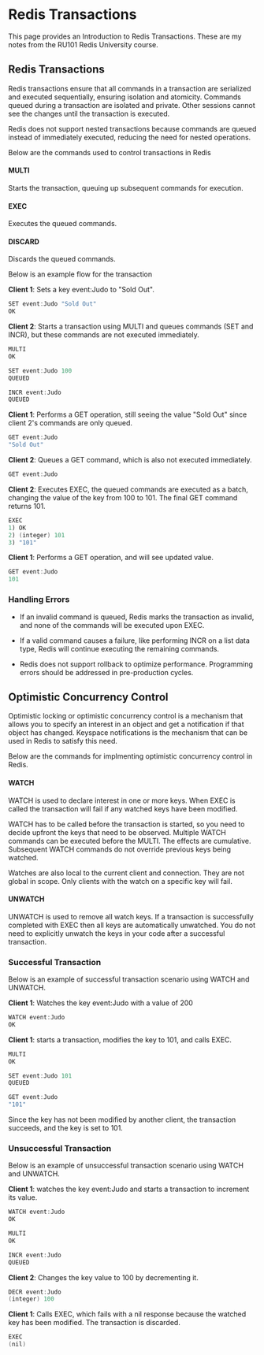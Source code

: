 # Redis Transactions

This page provides an Introduction to Redis Transactions. These are my notes from the RU101 Redis University course.

## Redis Transactions

Redis transactions ensure that all commands in a transaction are serialized and executed sequentially, ensuring isolation and atomicity. Commands queued during a transaction are isolated and private. Other sessions cannot see the changes until the transaction is executed.

Redis does not support nested transactions because commands are queued instead of immediately executed, reducing the need for nested operations.

Below are the commands used to control transactions in Redis

#### MULTI

Starts the transaction, queuing up subsequent commands for execution.

#### EXEC

Executes the queued commands.

#### DISCARD

Discards the queued commands.

Below is an example flow for the transaction

<b> Client 1</b>: Sets a key event:Judo to "Sold Out".

```java
SET event:Judo "Sold Out"
OK
```

<b> Client 2</b>: Starts a transaction using MULTI and queues commands (SET and INCR), but these commands are not executed immediately.

```java
MULTI
OK 

SET event:Judo 100
QUEUED

INCR event:Judo
QUEUED
```

<b> Client 1</b>: Performs a GET operation, still seeing the value "Sold Out" since client 2's commands are only queued.

```java
GET event:Judo
"Sold Out"
```

<b> Client 2</b>: Queues a GET command, which is also not executed immediately.

```java
GET event:Judo
```

<b> Client 2</b>: Executes EXEC, the queued commands are executed as a batch, changing the value of the key from 100 to 101. The final GET command returns 101.

```java
EXEC
1) OK
2) (integer) 101
3) "101"
```

<b> Client 1</b>: Performs a GET operation, and will see updated value.

```java
GET event:Judo
101
```

### Handling Errors 

- If an invalid command is queued, Redis marks the transaction as invalid, and none of the commands will be executed upon EXEC.

-  If a valid command causes a failure, like performing INCR on a list data type, Redis will continue executing the remaining commands.

- Redis does not support rollback to optimize performance. Programming errors should be addressed in pre-production cycles.


## Optimistic Concurrency Control

Optimistic locking or optimistic concurrency control is a mechanism that allows you to specify an interest in an object and get a notification if that object has changed. Keyspace notifications is the mechanism that can be used in Redis to satisfy this need. 

Below are the commands for implmenting optimistic concurrency control in Redis.

#### WATCH 

WATCH is used to declare interest in one or more keys. When EXEC is called the transaction will fail if any watched keys have been modified. 

WATCH has to be called before the transaction is started, so you need to decide upfront the keys that need to be observed. Multiple WATCH commands can be executed before the MULTI. The effects are cumulative. Subsequent WATCH commands do not override previous keys being watched.

Watches are also local to the current client and connection. They are not global in scope. Only clients with the watch on a specific key will fail. 


#### UNWATCH 

UNWATCH is used to remove all watch keys. If a transaction is successfully completed with EXEC then all keys are automatically unwatched. You do not need to explicitly unwatch the keys in your code after a successful transaction.


### Successful Transaction

Below is an example of successful transaction scenario using WATCH and UNWATCH.

<b>Client 1</b>: Watches the key event:Judo with a value of 200

```java
WATCH event:Judo
OK
```

<b>Client 1</b>: starts a transaction, modifies the key to 101, and calls EXEC.

```java
MULTI
OK

SET event:Judo 101
QUEUED

GET event:Judo
"101"
```

Since the key has not been modified by another client, the transaction succeeds, and the key is set to 101.


### Unsuccessful Transaction

Below is an example of unsuccessful transaction scenario using WATCH and UNWATCH.

<b>Client 1</b>: watches the key event:Judo and starts a transaction to increment its value.

```java
WATCH event:Judo
OK

MULTI
OK

INCR event:Judo
QUEUED
```

<b>Client 2</b>: Changes the key value to 100 by decrementing it.

```java
DECR event:Judo
(integer) 100
```

<b>Client 1</b>: Calls EXEC, which fails with a nil response because the watched key has been modified. The transaction is discarded.

```java
EXEC
(nil)
```
